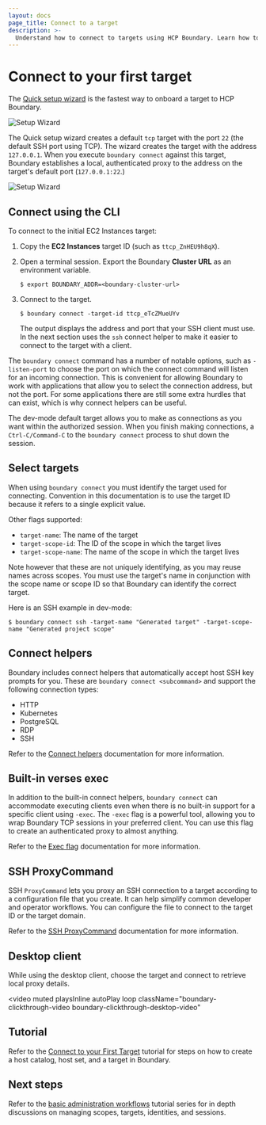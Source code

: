 ```yaml
---
layout: docs
page_title: Connect to a target
description: >-
  Understand how to connect to targets using HCP Boundary. Learn how to select targets and use your choice of client and connect helpers to facilitate connections.
---
```


# Connect to your first target

The [Quick setup
wizard](/boundary/docs/getting-started/deploy-and-login#login-to-hcp-boundary)
is the fastest way to onboard a target to HCP Boundary.

![Setup Wizard](/img/setup-wizard-address-target.png)

The Quick setup wizard creates a default `tcp` target with the port `22` (the default SSH port using TCP).
The wizard creates the target with the address `127.0.0.1`.
When you execute `boundary connect` against this target, Boundary establishes a local, authenticated proxy to the address on the target's default port (`127.0.0.1:22`.)

![Setup Wizard](/img/quick-start-targets.png)

## Connect using the CLI

To connect to the initial EC2 Instances target:

1. Copy the **EC2 Instances** target ID (such as `ttcp_ZnHEU9h8qX`).

1. Open a terminal session. Export the Boundary **Cluster URL** as an environment
   variable.

   ```shell-session
   $ export BOUNDARY_ADDR=<boundary-cluster-url>
   ```

1. Connect to the target.

   ```shell-session
   $ boundary connect -target-id ttcp_eTcZMueUYv
   ```

   The output displays the address and port that your SSH client must use.
   In the next section uses the `ssh` connect helper to make it easier to connect to the target with a client.

The `boundary connect` command has a number of notable options, such as
`-listen-port` to choose the port on which the connect command will listen for
an incoming connection. This is convenient for allowing Boundary to work with
applications that allow you to select the connection address, but not the port.
For some applications there are still some extra hurdles that can exist, which
is why connect helpers can be useful.

The dev-mode default target allows you to make as connections as you want
within the authorized session. When you finish making connections, a
`Ctrl-C/Command-C` to the `boundary connect` process to shut down the session.

## Select targets

When using `boundary connect` you must identify the target used for connecting.
Convention in this documentation is to use the target ID because it refers to a
single explicit value. 

Other flags supported:

- `target-name`: The name of the target
- `target-scope-id`: The ID of the scope in which the target lives
- `target-scope-name`: The name of the scope in which the target lives

Note however that these are not uniquely identifying, as you may reuse names
across scopes.  You must use the target's name in conjunction with the scope name or scope ID 
so that Boundary can identify the correct target.

Here is an SSH example in dev-mode:

```shell-session
$ boundary connect ssh -target-name "Generated target" -target-scope-name "Generated project scope"
```

## Connect helpers

Boundary includes connect helpers that automatically accept host SSH key prompts
for you.
These are `boundary connect <subcommand>` and support the following connection types:

- HTTP
- Kubernetes
- PostgreSQL
- RDP
- SSH

Refer to the [Connect helpers](/boundary/docs/concepts/connection-workflows/connect-helpers) documentation for more information.

## Built-in verses exec

In addition to the built-in connect helpers, `boundary connect`
can accommodate executing clients even when there is no built-in support
for a specific client using `-exec`. The `-exec` flag is a powerful
tool, allowing you to wrap Boundary TCP sessions in your preferred
client. You can use this flag to create an authenticated proxy to almost
anything.

Refer to the [Exec flag](/boundary/docs/concepts/connection-workflows/exec-flag) documentation for more information.

## SSH ProxyCommand

SSH `ProxyCommand` lets you proxy an SSH connection to a target according to a configuration file that you create.
It can help simplify common developer and operator workflows.
You can configure the file to connect to the target ID or the target domain.

Refer to the [SSH ProxyCommand](/boundary/docs/concepts/connection-workflows/workflow-ssh-proxycommand) documentation for more information.

## Desktop client

While using the desktop client, choose the target and connect to retrieve local
proxy details.

<video
  muted
  playsInline
  autoPlay
  loop
  className="boundary-clickthrough-video boundary-clickthrough-desktop-video"
>
  <source
    type="video/mp4"
    src="https://www.datocms-assets.com/2885/1613612836-boundary-desktop-clickthrough-connect-target-v1-0-0.mp4"
  />
</video>

## Tutorial

Refer to the [Connect to your First Target](/boundary/tutorials/hcp-getting-started/hcp-getting-started-connect) tutorial for steps on how to create a host catalog, host set, and a target in Boundary.

## Next steps

Refer to the [basic administration
workflows](/boundary/tutorials/hcp-administration) tutorial series
for in depth discussions on managing scopes, targets, identities, and sessions.